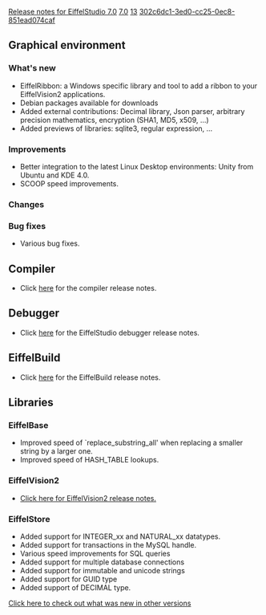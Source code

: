 [[Property:title|Release notes for EiffelStudio 7.0]]
[[Property:link_title|7.0]]
[[Property:weight|13]]
[[Property:uuid|302c6dc1-3ed0-cc25-0ec8-851ead074caf]]
{{UnderConstruction}}

==Graphical environment==

===What's new===
* EiffelRibbon: a Windows specific library and tool to add a ribbon to your EiffelVision2 applications.
* Debian packages available for downloads
* Added external contributions: Decimal library, Json parser, arbitrary precision mathematics, encryption (SHA1, MD5, x509, ...)
* Added previews of libraries: sqlite3, regular expression, ...

===Improvements===
* Better integration to the latest Linux Desktop environments: Unity from Ubuntu and KDE 4.0.
* SCOOP speed improvements.

===Changes===

===Bug fixes===
* Various bug fixes.

==Compiler==
* Click [[Major changes between ISE Eiffel 6.8 and ISE Eiffel 7.0|here]] for the compiler release notes.

==Debugger==
* Click [[Release notes for EiffelStudio 7.0 related to the debugger|here]]  for the EiffelStudio debugger release notes.

==EiffelBuild==
* Click [[EiffelBuild Version History|here]]  for the EiffelBuild release notes.

==Libraries==

===EiffelBase===
* Improved speed of `replace_substring_all' when replacing a smaller string by a larger one.
* Improved speed of HASH_TABLE lookups.

===EiffelVision2===
* [[Revisions and Bug Fixes|Click here for EiffelVision2 release notes.]] 

===EiffelStore===
* Added support for INTEGER_xx and NATURAL_xx datatypes.
* Added support for transactions in the MySQL handle.
* Various speed improvements for SQL queries
* Added support for multiple database connections
* Added support for immutable and unicode strings
* Added support for GUID type
* Added support of DECIMAL type.


[[EiffelStudio release notes|Click here to check out what was new in other versions]]  

